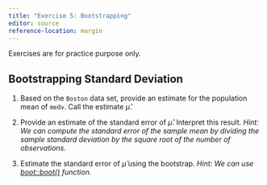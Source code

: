 ```yaml
---
title: "Exercise 5: Bootstrapping"
editor: source
reference-location: margin
---
```


::: callout-note
Exercises are for practice purpose only.
:::



## Bootstrapping Standard Deviation

<!-- ISL 5.9 -->


1. Based on the `Boston` data set, provide an estimate for the population
mean of `medv`. Call the estimate $\hat{\mu}$.

2. Provide an estimate of the standard error of $\hat{\mu}$. Interpret this
result. *Hint: We can compute the standard error of the sample mean by dividing the sample standard deviation by the square root of the number of observations.*

3. Estimate the standard error of $\hat{\mu}$ using the bootstrap. *Hint: We can use [boot::boot()](https://rdrr.io/cran/boot/man/boot.html) function.*

